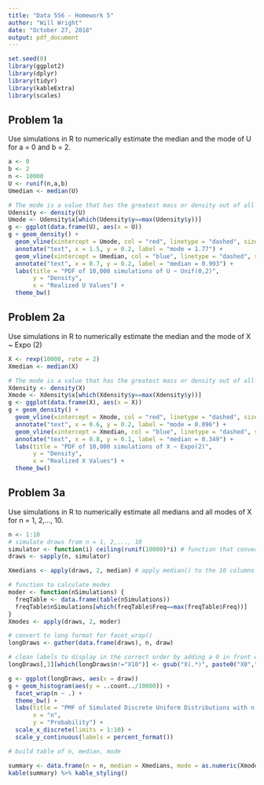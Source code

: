 ---
title: "Data 556 - Homework 5"
author: "Will Wright"
date: "October 27, 2018"
output: pdf_document
---

```{r setup, include=FALSE}
set.seed(0)
library(ggplot2)
library(dplyr)
library(tidyr)
library(kableExtra)
library(scales)
```

## Problem 1a

Use simulations in R to numerically estimate the median and the mode of U for a = 0 and b = 2.

```{r 1a}
a <- 0
b <- 2
n <- 10000
U <- runif(n,a,b)
Umedian <- median(U)

# The mode is a value that has the greatest mass or density out of all values in the support of X.
Udensity <- density(U)
Umode <- Udensity$x[which(Udensity$y==max(Udensity$y))]
g <- ggplot(data.frame(U), aes(x = U))
g + geom_density() +
  geom_vline(xintercept = Umode, col = "red", linetype = "dashed", size = 1.3) +
  annotate("text", x = 1.5, y = 0.2, label = "mode = 1.77") +
  geom_vline(xintercept = Umedian, col = "blue", linetype = "dashed", size = 1.3) +
  annotate("text", x = 0.7, y = 0.2, label = "median = 0.993") +
  labs(title = "PDF of 10,000 simulations of U ~ Unif(0,2)",
       y = "Density",
       x = "Realized U Values") +
  theme_bw()


```

## Problem 2a

Use simulations in R to numerically estimate the median and the mode of X ~ Expo (2)

```{r 2a}
X <- rexp(10000, rate = 2)
Xmedian <- median(X)

# The mode is a value that has the greatest mass or density out of all values in the support of X.
Xdensity <- density(X)
Xmode <- Xdensity$x[which(Xdensity$y==max(Xdensity$y))]
g <- ggplot(data.frame(X), aes(x = X))
g + geom_density() +
  geom_vline(xintercept = Xmode, col = "red", linetype = "dashed", size = 1.3) +
  annotate("text", x = 0.6, y = 0.2, label = "mode = 0.096") +
  geom_vline(xintercept = Xmedian, col = "blue", linetype = "dashed", size = 1.3) +
  annotate("text", x = 0.8, y = 0.1, label = "median = 0.349") +
  labs(title = "PDF of 10,000 simulations of X ~ Expo(2)",
       y = "Density",
       x = "Realized X Values") +
  theme_bw()

```

## Problem 3a

Use simulations in R to numerically estimate all medians and all modes of X for n = 1, 2,..., 10.

```{r 3a, warning=FALSE, message=FALSE, fig.width=8, fig.height=8}
n <- 1:10
# simulate draws from n = 1, 2,..., 10
simulator <- function(i) ceiling(runif(10000)*i) # function that converts continuous uniforms to discrete via rounding and scaling
draws <- sapply(n, simulator)

Xmedians <- apply(draws, 2, median) # apply median() to the 10 columns for n = 1,2,...,10

# function to calculate modes
moder <- function(nSimulations) {
  freqTable <- data.frame(table(nSimulations))
  freqTable$nSimulations[which(freqTable$Freq==max(freqTable$Freq))]
}
Xmodes <- apply(draws, 2, moder)

# convert to long format for facet_wrap()
longDraws <- gather(data.frame(draws), n, draw)

# clean labels to display in the correct order by adding a 0 in front of X1-9
longDraws[,1][which(longDraws$n!="X10")] <- gsub("X(.*)", paste0("X0","\\1"),longDraws[,1])

g <- ggplot(longDraws, aes(x = draw))
g + geom_histogram(aes(y = ..count../10000)) +
  facet_wrap(n ~ .) +
  theme_bw() +
  labs(title = "PMF of Simulated Discrete Uniform Distributions with n = 1,2,...,10",
       x = "n",
       y = "Probability") +
  scale_x_discrete(limits = 1:10) +
  scale_y_continuous(labels = percent_format())

# build table of n, median, mode

summary <- data.frame(n = n, median = Xmedians, mode = as.numeric(Xmodes))
kable(summary) %>% kable_styling()

```





